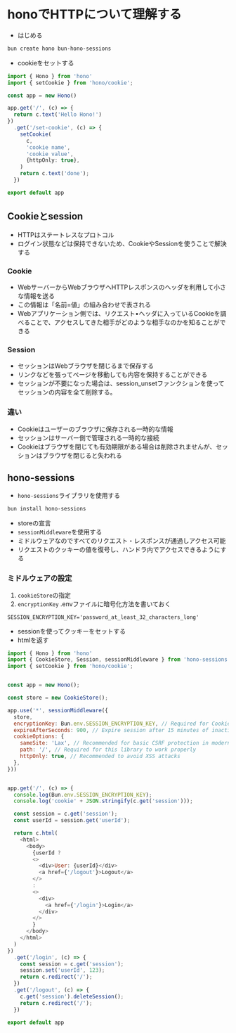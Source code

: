 # honoでHTTPについて理解する
- はじめる
```sh
bun create hono bun-hono-sessions
```

- cookieをセットする
```ts filename="index.ts"
import { Hono } from 'hono'
import { setCookie } from 'hono/cookie';

const app = new Hono()

app.get('/', (c) => {
  return c.text('Hello Hono!')
})
  .get('/set-cookie', (c) => {
    setCookie(
      c,
      'cookie name',
      'cookie value',
      {httpOnly: true},
    )
    return c.text('done');
  })

export default app

```

## Cookieとsession
- HTTPはステートレスなプロトコル
- ログイン状態などは保持できないため、CookieやSessionを使うことで解決する

### Cookie
- WebサーバーからWebブラウザへHTTPレスポンスのヘッダを利用して小さな情報を送る
- この情報は「名前=値」の組み合わせで表される
- Webアプリケーション側では、リクエスト•ヘッダに入っているCookieを調べることで、アクセスしてきた相手がどのような相手なのかを知ることができる

### Session
- セッションはWebブラウザを閉じるまで保存する
- リンクなどを張ってページを移動しても内容を保持することができる
- セッションが不要になった場合は、session_unsetファンクションを使ってセッションの内容を全て削除する。

### 違い
- Cookieはユーザーのブラウザに保存される一時的な情報
- セッションはサーバー側で管理される一時的な接続
- Cookieはブラウザを閉じても有効期限がある場合は削除されませんが、セッションはブラウザを閉じると失われる


## hono-sessions
- `hono-sessions`ライブラリを使用する
```sh
bun install hono-sessions
```

- storeの宣言
- `sessionMiddleware`を使用する
- ミドルウェアなのですべてのリクエスト・レスポンスが通過しアクセス可能
- リクエストのクッキーの値を復号し、ハンドラ内でアクセスできるようにする

### ミドルウェアの設定
1. `cookieStore`の指定
2. `encryptionKey` .envファイルに暗号化方法を書いておく
```env filename=".env.local"
SESSION_ENCRYPTION_KEY='password_at_least_32_characters_long'
```

- sessionを使ってクッキーをセットする
- htmlを返す
```js filename="index.js"
import { Hono } from 'hono'
import { CookieStore, Session, sessionMiddleware } from 'hono-sessions';
import { setCookie } from 'hono/cookie';


const app = new Hono();

const store = new CookieStore();

app.use('*', sessionMiddleware({
  store,
  encryptionKey: Bun.env.SESSION_ENCRYPTION_KEY, // Required for CookieStore, recommended for others
  expireAfterSeconds: 900, // Expire session after 15 minutes of inactivity
  cookieOptions: {
    sameSite: 'Lax', // Recommended for basic CSRF protection in modern browsers
    path: '/', // Required for this library to work properly
    httpOnly: true, // Recommended to avoid XSS attacks
  },
}))


app.get('/', (c) => {
  console.log(Bun.env.SESSION_ENCRYPTION_KEY);
  console.log('cookie' + JSON.stringify(c.get('session')));

  const session = c.get('session');
  const userId = session.get('userId');

  return c.html(
    <html>
      <body>
        {userId ? 
        <>
          <div>User: {userId}</div>
          <a href={'/logout'}>Logout</a>
        </>
        :
        <>
          <div>
            <a href={'/login'}>Login</a>
          </div>
        </>
        }
      </body>
    </html>
  )
})
  .get('/login', (c) => {
    const session = c.get('session');
    session.set('userId', 123);
    return c.redirect('/');
  })
  .get('/logout', (c) => {
    c.get('session').deleteSession();
    return c.redirect('/');
  })

export default app

```
